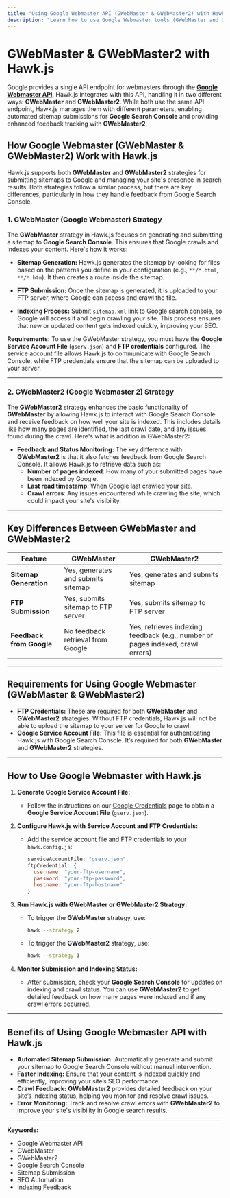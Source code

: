 ```yaml
---
title: "Using Google Webmaster API (GWebMaster & GWebMaster2) with Hawk.js"
description: "Learn how to use Google Webmaster tools (GWebMaster and GWebMaster2) with Hawk.js for automated sitemap submission, feedback tracking, and effective website indexing. Understand the differences between GWebMaster and GWebMaster2, and how to set them up."
---
```


# GWebMaster & GWebMaster2 with Hawk.js


Google provides a single API endpoint for webmasters through the **[Google Webmaster API](https://developers.google.com/webmaster-tools/about)**. Hawk.js integrates with this API, handling it in two different ways: **GWebMaster** and **GWebMaster2**. While both use the same API endpoint, Hawk.js manages them with different parameters, enabling automated sitemap submissions for **Google Search Console** and providing enhanced feedback tracking with **GWebMaster2**.


## How Google Webmaster (GWebMaster & GWebMaster2) Work with Hawk.js

Hawk.js supports both **GWebMaster** and **GWebMaster2** strategies for submitting sitemaps to Google and managing your site's presence in search results. Both strategies follow a similar process, but there are key differences, particularly in how they handle feedback from Google Search Console.

### 1. **GWebMaster (Google Webmaster) Strategy**
The **GWebMaster** strategy in Hawk.js focuses on generating and submitting a sitemap to **Google Search Console**. This ensures that Google crawls and indexes your content. Here's how it works:

- **Sitemap Generation:** Hawk.js generates the sitemap by looking for files based on the patterns you define in your configuration (e.g., `**/*.html`, `**/*.htm`). It then creates a route inside the sitemap.
  
- **FTP Submission:** Once the sitemap is generated, it is uploaded to your FTP server, where Google can access and crawl the file.

- **Indexing Process:** Submit `sitemap.xml` link to Google search console, so Google will access it and begin crawling your site. This process ensures that new or updated content gets indexed quickly, improving your SEO.

**Requirements:** To use the GWebMaster strategy, you must have the **Google Service Account File** (`gserv.json`) and **FTP credentials** configured. The service account file allows Hawk.js to communicate with Google Search Console, while FTP credentials ensure that the sitemap can be uploaded to your server.

---

### 2. **GWebMaster2 (Google Webmaster 2) Strategy**
The **GWebMaster2** strategy enhances the basic functionality of **GWebMaster** by allowing Hawk.js to interact with Google Search Console and receive feedback on how well your site is indexed. This includes details like how many pages are identified, the last crawl date, and any issues found during the crawl. Here's what is addition in GWebMaster2:

- **Feedback and Status Monitoring:** The key difference with **GWebMaster2** is that it also fetches feedback from Google Search Console. It allows Hawk.js to retrieve data such as:
  - **Number of pages indexed**: How many of your submitted pages have been indexed by Google.
  - **Last read timestamp**: When Google last crawled your site.
  - **Crawl errors**: Any issues encountered while crawling the site, which could impact your site's visibility.

---

## Key Differences Between GWebMaster and GWebMaster2

| Feature                       | **GWebMaster**                             | **GWebMaster2**                               |
|-------------------------------|--------------------------------------------|----------------------------------------------|
| **Sitemap Generation**         | Yes, generates and submits sitemap         | Yes, generates and submits sitemap           |
| **FTP Submission**             | Yes, submits sitemap to FTP server         | Yes, submits sitemap to FTP server           |
| **Feedback from Google**       | No feedback retrieval from Google          | Yes, retrieves indexing feedback (e.g., number of pages indexed, crawl errors) |

---

## Requirements for Using Google Webmaster (GWebMaster & GWebMaster2)

- **FTP Credentials:** These are required for both **GWebMaster** and **GWebMaster2** strategies. Without FTP credentials, Hawk.js will not be able to upload the sitemap to your server for Google to crawl.
- **Google Service Account File:** This file is essential for authenticating Hawk.js with Google Search Console. It’s required for both **GWebMaster** and **GWebMaster2** strategies.

---

## How to Use Google Webmaster with Hawk.js

1. **Generate Google Service Account File:**
   - Follow the instructions on our [Google Credentials](/docs/credentials/obtaining-google-credentials-for-hawk-js) page to obtain a **Google Service Account File** (`gserv.json`).
  
2. **Configure Hawk.js with Service Account and FTP Credentials:**
   - Add the service account file and FTP credentials to your `hawk.config.js`:

     ```js
     serviceAccountFile: "gserv.json",
     ftpCredential: { 
       username: "your-ftp-username", 
       password: "your-ftp-password", 
       hostname: "your-ftp-hostname" 
     }
     ```

3. **Run Hawk.js with GWebMaster or GWebMaster2 Strategy:**
   - To trigger the **GWebMaster** strategy, use:

     ```bash
     hawk --strategy 2
     ```

   - To trigger the **GWebMaster2** strategy, use:

     ```bash
     hawk --strategy 3
     ```

4. **Monitor Submission and Indexing Status:**
   - After submission, check your **Google Search Console** for updates on indexing and crawl status. You can use **GWebMaster2** to get detailed feedback on how many pages were indexed and if any crawl errors occurred.

---

## Benefits of Using Google Webmaster API with Hawk.js

- **Automated Sitemap Submission:** Automatically generate and submit your sitemap to Google Search Console without manual intervention.
- **Faster Indexing:** Ensure that your content is indexed quickly and efficiently, improving your site’s SEO performance.
- **Crawl Feedback:** **GWebMaster2** provides detailed feedback on your site’s indexing status, helping you monitor and resolve crawl issues.
- **Error Monitoring:** Track and resolve crawl errors with **GWebMaster2** to improve your site's visibility in Google search results.

---

**Keywords:**  
<ul className="keywords">
  <li>Google Webmaster API</li>
  <li>GWebMaster</li>
  <li>GWebMaster2</li>
  <li>Google Search Console</li>
  <li>Sitemap Submission</li>
  <li>SEO Automation</li>
  <li>Indexing Feedback</li>
</ul>